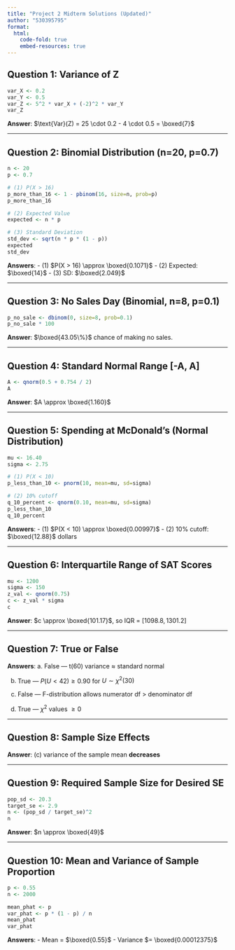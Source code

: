 ```yaml
---
title: "Project 2 Midterm Solutions (Updated)"
author: "530395795"
format:
  html:
    code-fold: true
    embed-resources: true
---
```


## Question 1: Variance of Z

```r
var_X <- 0.2
var_Y <- 0.5
var_Z <- 5^2 * var_X + (-2)^2 * var_Y
var_Z
```

**Answer**: $\text{Var}(Z) = 25 \cdot 0.2 - 4 \cdot 0.5 = \boxed{7}$

------------------------------------------------------------------------

## Question 2: Binomial Distribution (n=20, p=0.7)

```r
n <- 20
p <- 0.7

# (1) P(X > 16)
p_more_than_16 <- 1 - pbinom(16, size=n, prob=p)
p_more_than_16

# (2) Expected Value
expected <- n * p

# (3) Standard Deviation
std_dev <- sqrt(n * p * (1 - p))
expected
std_dev
```

**Answers**: - (1) $P(X > 16) \approx \boxed{0.1071}$ - (2) Expected: $\boxed{14}$ - (3) SD: $\boxed{2.049}$

------------------------------------------------------------------------

## Question 3: No Sales Day (Binomial, n=8, p=0.1)

```r
p_no_sale <- dbinom(0, size=8, prob=0.1)
p_no_sale * 100
```

**Answer**: $\boxed{43.05\%}$ chance of making no sales.

------------------------------------------------------------------------

## Question 4: Standard Normal Range \[-A, A\]

```r
A <- qnorm(0.5 + 0.754 / 2)
A
```

**Answer**: $A \approx \boxed{1.160}$

------------------------------------------------------------------------

## Question 5: Spending at McDonald's (Normal Distribution)

```r
mu <- 16.40
sigma <- 2.75

# (1) P(X < 10)
p_less_than_10 <- pnorm(10, mean=mu, sd=sigma)

# (2) 10% cutoff
q_10_percent <- qnorm(0.10, mean=mu, sd=sigma)
p_less_than_10
q_10_percent
```

**Answers**: - (1) $P(X < 10) \approx \boxed{0.00997}$ - (2) 10% cutoff: $\boxed{12.88}$ dollars

------------------------------------------------------------------------

## Question 6: Interquartile Range of SAT Scores

```r
mu <- 1200
sigma <- 150
z_val <- qnorm(0.75)
c <- z_val * sigma
c
```

**Answer**: $c \approx \boxed{101.17}$, so IQR = $[1098.8, 1301.2]$

------------------------------------------------------------------------

## Question 7: True or False

**Answers**: a. False — t(60) variance ≈ standard normal

b.  True — $P(U < 42) \geq 0.90$ for $U \sim \chi^2(30)$

c.  False — F-distribution allows numerator df \> denominator df

d.  True — $\chi^2$ values $\geq 0$

------------------------------------------------------------------------

## Question 8: Sample Size Effects

**Answer**: (c) variance of the sample mean **decreases**

------------------------------------------------------------------------

## Question 9: Required Sample Size for Desired SE

```r
pop_sd <- 20.3
target_se <- 2.9
n <- (pop_sd / target_se)^2
n
```

**Answer**: $n \approx \boxed{49}$

------------------------------------------------------------------------

## Question 10: Mean and Variance of Sample Proportion

```r
p <- 0.55
n <- 2000

mean_phat <- p
var_phat <- p * (1 - p) / n
mean_phat
var_phat
```

**Answers**: - Mean = $\boxed{0.55}$ - Variance $= \boxed{0.00012375}$
